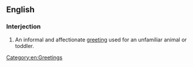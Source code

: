 ==English==

===Interjection===
{{en-interj}}

# An informal and affectionate [[greeting]] used for an unfamiliar animal or toddler.

[[Category:en:Greetings]]